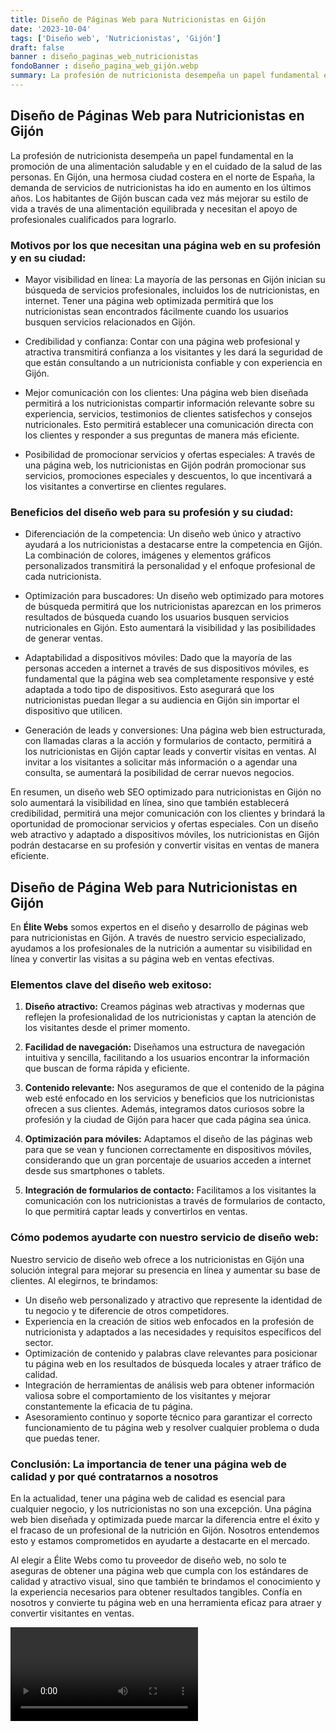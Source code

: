 ```yaml
---
title: Diseño de Páginas Web para Nutricionistas en Gijón
date: '2023-10-04'
tags: ['Diseño web', 'Nutricionistas', 'Gijón']
draft: false
banner : diseño_paginas_web_nutricionistas
fondoBanner : diseño_pagina_web_gijón.webp
summary: La profesión de nutricionista desempeña un papel fundamental en la promoción de una alimentación saludable y en el cuidado de la salud de las personas. En Gijón, una hermosa ciudad costera en el norte de España, la demanda de servicios de nutricionistas ha ido en aumento en los últimos años. Los habitantes de Gijón buscan cada vez más mejorar su estilo de vida a través de una alimentación equilibrada y necesitan el apoyo de profesionales cualificados para lograrlo.
---
```


## Diseño de Páginas Web para Nutricionistas en Gijón

La profesión de nutricionista desempeña un papel fundamental en la promoción de una alimentación saludable y en el cuidado de la salud de las personas. En Gijón, una hermosa ciudad costera en el norte de España, la demanda de servicios de nutricionistas ha ido en aumento en los últimos años. Los habitantes de Gijón buscan cada vez más mejorar su estilo de vida a través de una alimentación equilibrada y necesitan el apoyo de profesionales cualificados para lograrlo.

### Motivos por los que necesitan una página web en su profesión y en su ciudad:

- Mayor visibilidad en línea: La mayoría de las personas en Gijón inician su búsqueda de servicios profesionales, incluidos los de nutricionistas, en internet. Tener una página web optimizada permitirá que los nutricionistas sean encontrados fácilmente cuando los usuarios busquen servicios relacionados en Gijón.

- Credibilidad y confianza: Contar con una página web profesional y atractiva transmitirá confianza a los visitantes y les dará la seguridad de que están consultando a un nutricionista confiable y con experiencia en Gijón.

- Mejor comunicación con los clientes: Una página web bien diseñada permitirá a los nutricionistas compartir información relevante sobre su experiencia, servicios, testimonios de clientes satisfechos y consejos nutricionales. Esto permitirá establecer una comunicación directa con los clientes y responder a sus preguntas de manera más eficiente.

- Posibilidad de promocionar servicios y ofertas especiales: A través de una página web, los nutricionistas en Gijón podrán promocionar sus servicios, promociones especiales y descuentos, lo que incentivará a los visitantes a convertirse en clientes regulares.

### Beneficios del diseño web para su profesión y su ciudad:

- Diferenciación de la competencia: Un diseño web único y atractivo ayudará a los nutricionistas a destacarse entre la competencia en Gijón. La combinación de colores, imágenes y elementos gráficos personalizados transmitirá la personalidad y el enfoque profesional de cada nutricionista.

- Optimización para buscadores: Un diseño web optimizado para motores de búsqueda permitirá que los nutricionistas aparezcan en los primeros resultados de búsqueda cuando los usuarios busquen servicios nutricionales en Gijón. Esto aumentará la visibilidad y las posibilidades de generar ventas.

- Adaptabilidad a dispositivos móviles: Dado que la mayoría de las personas acceden a internet a través de sus dispositivos móviles, es fundamental que la página web sea completamente responsive y esté adaptada a todo tipo de dispositivos. Esto asegurará que los nutricionistas puedan llegar a su audiencia en Gijón sin importar el dispositivo que utilicen.

- Generación de leads y conversiones: Una página web bien estructurada, con llamadas claras a la acción y formularios de contacto, permitirá a los nutricionistas en Gijón captar leads y convertir visitas en ventas. Al invitar a los visitantes a solicitar más información o a agendar una consulta, se aumentará la posibilidad de cerrar nuevos negocios.

En resumen, un diseño web SEO optimizado para nutricionistas en Gijón no solo aumentará la visibilidad en línea, sino que también establecerá credibilidad, permitirá una mejor comunicación con los clientes y brindará la oportunidad de promocionar servicios y ofertas especiales. Con un diseño web atractivo y adaptado a dispositivos móviles, los nutricionistas en Gijón podrán destacarse en su profesión y convertir visitas en ventas de manera eficiente.

<GifSeo />

<Cta />

## Diseño de Página Web para Nutricionistas en Gijón

En **Élite Webs** somos expertos en el diseño y desarrollo de páginas web para nutricionistas en Gijón. A través de nuestro servicio especializado, ayudamos a los profesionales de la nutrición a aumentar su visibilidad en línea y convertir las visitas a su página web en ventas efectivas.

### Elementos clave del diseño web exitoso:

1. **Diseño atractivo:** Creamos páginas web atractivas y modernas que reflejen la profesionalidad de los nutricionistas y captan la atención de los visitantes desde el primer momento.

2. **Facilidad de navegación:** Diseñamos una estructura de navegación intuitiva y sencilla, facilitando a los usuarios encontrar la información que buscan de forma rápida y eficiente.

3. **Contenido relevante:** Nos aseguramos de que el contenido de la página web esté enfocado en los servicios y beneficios que los nutricionistas ofrecen a sus clientes. Además, integramos datos curiosos sobre la profesión y la ciudad de Gijón para hacer que cada página sea única.

4. **Optimización para móviles:** Adaptamos el diseño de las páginas web para que se vean y funcionen correctamente en dispositivos móviles, considerando que un gran porcentaje de usuarios acceden a internet desde sus smartphones o tablets.

5. **Integración de formularios de contacto:** Facilitamos a los visitantes la comunicación con los nutricionistas a través de formularios de contacto, lo que permitirá captar leads y convertirlos en ventas.

### Cómo podemos ayudarte con nuestro servicio de diseño web:

Nuestro servicio de diseño web ofrece a los nutricionistas en Gijón una solución integral para mejorar su presencia en línea y aumentar su base de clientes. Al elegirnos, te brindamos:

- Un diseño web personalizado y atractivo que represente la identidad de tu negocio y te diferencie de otros competidores.
- Experiencia en la creación de sitios web enfocados en la profesión de nutricionista y adaptados a las necesidades y requisitos específicos del sector.
- Optimización de contenido y palabras clave relevantes para posicionar tu página web en los resultados de búsqueda locales y atraer tráfico de calidad.
- Integración de herramientas de análisis web para obtener información valiosa sobre el comportamiento de los visitantes y mejorar constantemente la eficacia de tu página.
- Asesoramiento continuo y soporte técnico para garantizar el correcto funcionamiento de tu página web y resolver cualquier problema o duda que puedas tener.

### Conclusión: La importancia de tener una página web de calidad y por qué contratarnos a nosotros

En la actualidad, tener una página web de calidad es esencial para cualquier negocio, y los nutricionistas no son una excepción. Una página web bien diseñada y optimizada puede marcar la diferencia entre el éxito y el fracaso de un profesional de la nutrición en Gijón. Nosotros entendemos esto y estamos comprometidos en ayudarte a destacarte en el mercado.

Al elegir a Élite Webs como tu proveedor de diseño web, no solo te aseguras de obtener una página web que cumpla con los estándares de calidad y atractivo visual, sino que también te brindamos el conocimiento y la experiencia necesarios para obtener resultados tangibles. Confía en nosotros y convierte tu página web en una herramienta eficaz para atraer y convertir visitantes en ventas.

<Video />

<CtaBot job='Nutricionistas' city='Gijón'/>

<Gmaps query='Gijón+españa+maps' />